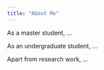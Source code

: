 ```yaml
---
title: "About Me"
---
```


As a master student, ... 


As an undergraduate student, ... 


Apart from research work, ... 